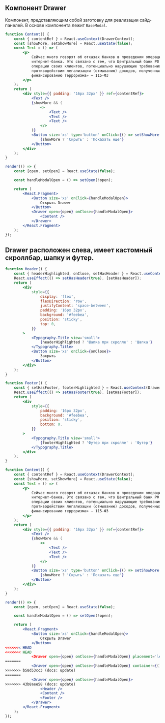 ## Компонент Drawer

Компонент, представляющим собой заготовку для реализации сайд-панелей. В основе компонента лежит `BaseModal`.

```jsx live
function Content() {
    const { contentRef } = React.useContext(DrawerContext);
    const [showMore, setShowMore] = React.useState(false);
    const Text = () => (
        <p>
            Сейчас много говорят об отказах банков в проведении операций, блокировках
            интернет-банка. Это связано с тем, что Центральный банк РФ обязывает банки выявлять
            операции своих клиентов, потенциально нарушающие требования Федерального закона «О
            противодействии легализации (отмыванию) доходов, полученных преступным путем, и
            финансированию терроризма» — 115-ФЗ
        </p>
    );
    return (
        <div style={{ padding: '16px 32px' }} ref={contentRef}>
            <Text />
            {showMore && (
                <>
                    <Text />
                    <Text />
                    <Text />
                </>
            )}
            <Button size='xs' type='button' onClick={() => setShowMore(!showMore)}>
                {showMore ? 'Скрыть' : 'Показать еще'}
            </Button>
        </div>
    );
}

render(() => {
    const [open, setOpen] = React.useState(false);

    const handleModalOpen = () => setOpen(!open);

    return (
        <React.Fragment>
            <Button size='xs' onClick={handleModalOpen}>
                Открыть Drawer
            </Button>
            <Drawer open={open} onClose={handleModalOpen}>
                <Content />
            </Drawer>
        </React.Fragment>
    );
});
```

## Drawer расположен слева, имеет кастомный скроллбар, шапку и футер.

```jsx live
function Header() {
    const { headerHighlighted, onClose, setHasHeader } = React.useContext(DrawerContext);
    React.useEffect(() => setHasHeader(true), [setHasHeader]);
    return (
        <div
            style={{
                display: 'flex',
                flexDirection: 'row',
                justifyContent: 'space-between',
                padding: '16px 32px',
                background: '#feebea',
                position: 'sticky',
                top: 0,
            }}
        >
            <Typography.Title view='small'>
                {headerHighlighted ? 'Шапка при скролле' : 'Шапка'}
            </Typography.Title>
            <Button size='xs' onClick={onClose}>
                Закрыть
            </Button>
        </div>
    );
}

function Footer() {
    const { setHasFooter, footerHighlighted } = React.useContext(DrawerContext);
    React.useEffect(() => setHasFooter(true), [setHasFooter]);
    return (
        <div
            style={{
                padding: '16px 32px',
                background: '#feebea',
                position: 'sticky',
                bottom: 0,
            }}
        >
            <Typography.Title view='small'>
                {footerHighlighted ? 'Футер при скролле' : 'Футер'}
            </Typography.Title>
        </div>
    );
}

function Content() {
    const { contentRef } = React.useContext(DrawerContext);
    const [showMore, setShowMore] = React.useState(false);
    const Text = () => (
        <p>
            Сейчас много говорят об отказах банков в проведении операций, блокировках
            интернет-банка. Это связано с тем, что Центральный банк РФ обязывает банки выявлять
            операции своих клиентов, потенциально нарушающие требования Федерального закона «О
            противодействии легализации (отмыванию) доходов, полученных преступным путем, и
            финансированию терроризма» — 115-ФЗ
        </p>
    );
    return (
        <div style={{ padding: '16px 32px' }} ref={contentRef}>
            <Text />
            {showMore && (
                <>
                    <Text />
                    <Text />
                    <Text />
                </>
            )}
            <Button size='xs' type='button' onClick={() => setShowMore(!showMore)}>
                {showMore ? 'Скрыть' : 'Показать еще'}
            </Button>
        </div>
    );
}

render(() => {
    const [open, setOpen] = React.useState(false);

    const handleModalOpen = () => setOpen(!open);

    return (
        <React.Fragment>
            <Button size='xs' onClick={handleModalOpen}>
                Открыть Drawer
            </Button>
<<<<<<< HEAD
<<<<<<< HEAD
            <Drawer open={open} onClose={handleModalOpen} placement='left' nativeScrollbar={false}>
=======
            <Drawer open={open} onClose={handleModalOpen} container={() => document.getElementById('preview-2')}>
>>>>>>> b58d53cc3 (docs: update)
=======
            <Drawer open={open} onClose={handleModalOpen}>
>>>>>>> 43b8aee58 (docs: update)
                <Header />
                <Content />
                <Footer />
            </Drawer>
        </React.Fragment>
    );
});
```
